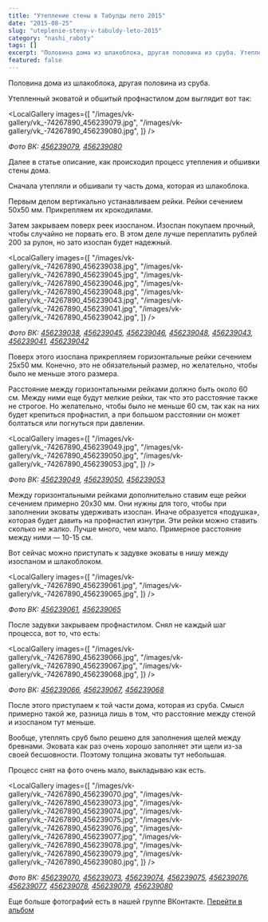 ```yaml
---
title: "Утепление стены в Табулды лето 2015"
date: "2015-08-25"
slug: "uteplenie-steny-v-tabuldy-leto-2015"
category: "nashi_raboty"
tags: []
excerpt: "Половина дома из шлакоблока, другая половина из сруба. Утепленный эковатой и обшитый профнастилом дом выглядит вот так: Далее в статье описание, как происходил процесс утепления и обшивки стены дома. ..."
featured: false
---
```



Половина дома из шлакоблока, другая половина из сруба.

Утепленный эковатой и обшитый профнастилом дом выглядит вот так:

<LocalGallery
  images={[
    "/images/vk-gallery/vk_-74267890_456239079.jpg",
    "/images/vk-gallery/vk_-74267890_456239080.jpg",
  ]}
/>

_Фото ВК: [456239079](https://vk.com/photo-74267890_456239079), [456239080](https://vk.com/photo-74267890_456239080)_

Далее в статье описание, как происходил процесс утепления и обшивки стены дома.

Сначала утепляли и обшивали ту часть дома, которая из шлакоблока.

Первым делом вертикально устанавливаем рейки. Рейки сечением 50х50 мм. Прикрепляем их крокодилами.

Затем закрываем поверх реек изоспаном. Изоспан покупаем прочный, чтобы случайно не порвать его. В этом деле лучше переплатить рублей 200 за рулон, но зато изоспан будет надежный.

<LocalGallery
  images={[
    "/images/vk-gallery/vk_-74267890_456239038.jpg",
    "/images/vk-gallery/vk_-74267890_456239045.jpg",
    "/images/vk-gallery/vk_-74267890_456239046.jpg",
    "/images/vk-gallery/vk_-74267890_456239048.jpg",
    "/images/vk-gallery/vk_-74267890_456239043.jpg",
    "/images/vk-gallery/vk_-74267890_456239041.jpg",
    "/images/vk-gallery/vk_-74267890_456239042.jpg",
  ]}
/>

_Фото ВК: [456239038](https://vk.com/photo-74267890_456239038), [456239045](https://vk.com/photo-74267890_456239045), [456239046](https://vk.com/photo-74267890_456239046), [456239048](https://vk.com/photo-74267890_456239048), [456239043](https://vk.com/photo-74267890_456239043), [456239041](https://vk.com/photo-74267890_456239041), [456239042](https://vk.com/photo-74267890_456239042)_

Поверх этого изоспана прикрепляем горизонтальные рейки сечением 25х50 мм. Конечно, это не обязательный размер, но желательно, чтобы было не меньше этого размера.

Расстояние между горизонтальными рейками должно быть около 60 см. Между ними еще будут мелкие рейки, так что это расстояние также не строгое. Но желательно, чтобы было не меньше 60 см, так как на них будет крепиться профнастил, а при большом расстоянии он может болтаться или погнуться при давлении.

<LocalGallery
  images={[
    "/images/vk-gallery/vk_-74267890_456239049.jpg",
    "/images/vk-gallery/vk_-74267890_456239050.jpg",
    "/images/vk-gallery/vk_-74267890_456239053.jpg",
  ]}
/>

_Фото ВК: [456239049](https://vk.com/photo-74267890_456239049), [456239050](https://vk.com/photo-74267890_456239050), [456239053](https://vk.com/photo-74267890_456239053)_

Между горизонтальными рейками дополнительно ставим еще рейки сечением примерно 20х30 мм. Они нужны для того, чтобы при заполнении эковаты удерживать изоспан. Иначе образуется «подушка», которая будет давить на профнастил изнутри. Эти рейки можно ставить сколько не жалко. Лучше много, чем мало. Примерное расстояние между ними — 10-15 см.

Вот сейчас можно приступать к задувке эковаты в нишу между изоспаном и шлакоблоком.

<LocalGallery
  images={[
    "/images/vk-gallery/vk_-74267890_456239061.jpg",
    "/images/vk-gallery/vk_-74267890_456239065.jpg",
  ]}
/>

_Фото ВК: [456239061](https://vk.com/photo-74267890_456239061), [456239065](https://vk.com/photo-74267890_456239065)_

После задувки закрываем профнастилом. Снял не каждый шаг процесса, вот то, что есть:

<LocalGallery
  images={[
    "/images/vk-gallery/vk_-74267890_456239066.jpg",
    "/images/vk-gallery/vk_-74267890_456239067.jpg",
    "/images/vk-gallery/vk_-74267890_456239068.jpg",
  ]}
/>

_Фото ВК: [456239066](https://vk.com/photo-74267890_456239066), [456239067](https://vk.com/photo-74267890_456239067), [456239068](https://vk.com/photo-74267890_456239068)_

После этого приступаем к той части дома, которая из сруба. Смысл примерно такой же, разница лишь в том, что расстояние между стеной и изоспаном тут меньше.

Вообще, утеплять сруб было решено для заполнения щелей между бревнами. Эковата как раз очень хорошо заполняет эти щели из-за своей бесшовности. Поэтому толщина эковаты тут небольшая.

Процесс снят на фото очень мало, выкладываю как есть.

<LocalGallery
  images={[
    "/images/vk-gallery/vk_-74267890_456239070.jpg",
    "/images/vk-gallery/vk_-74267890_456239073.jpg",
    "/images/vk-gallery/vk_-74267890_456239074.jpg",
    "/images/vk-gallery/vk_-74267890_456239075.jpg",
    "/images/vk-gallery/vk_-74267890_456239076.jpg",
    "/images/vk-gallery/vk_-74267890_456239077.jpg",
    "/images/vk-gallery/vk_-74267890_456239078.jpg",
    "/images/vk-gallery/vk_-74267890_456239079.jpg",
    "/images/vk-gallery/vk_-74267890_456239080.jpg",
  ]}
/>

_Фото ВК: [456239070](https://vk.com/photo-74267890_456239070), [456239073](https://vk.com/photo-74267890_456239073), [456239074](https://vk.com/photo-74267890_456239074), [456239075](https://vk.com/photo-74267890_456239075), [456239076](https://vk.com/photo-74267890_456239076), [456239077](https://vk.com/photo-74267890_456239077), [456239078](https://vk.com/photo-74267890_456239078), [456239079](https://vk.com/photo-74267890_456239079), [456239080](https://vk.com/photo-74267890_456239080)_

Еще больше фотографий есть в нашей группе ВКонтакте. [Перейти в альбом](https://vk.com/album-74267890_240030081)
